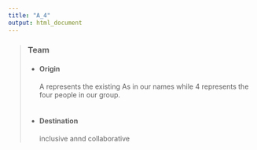 ```yaml
---
title: "A_4"
output: html_document
---
```


> ### **Team**
* #### **Origin** 
  A represents the existing As in our names while 4 represents the four people in our group.
  <br>
  <br>
* #### **Destination** 
  inclusive annd collaborative






